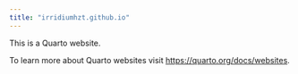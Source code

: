 ```yaml
---
title: "irridiumhzt.github.io"
---
```


This is a Quarto website.

To learn more about Quarto websites visit <https://quarto.org/docs/websites>.
